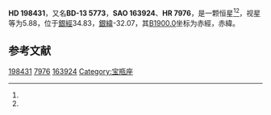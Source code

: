 {{Starbox begin
| name = HD 198431
}}
{{Starbox observe
| epoch = [[J2000.0|J2000.0]]
| constell = {{星座名待查}}<ref name=SIMBAD>{{cite web
 | url=http://simbad.u-strasbg.fr/simbad/sim-id?Ident=HR+7976
 | title=Pulsating variable Star
 | publisher=Centre de Données astronomiques de Strasbourg
 | work=SIMBAD
 | accessdate=2012-07-13
 | archive-date=2016-03-19
 | archive-url=https://web.archive.org/web/20160319013213/http://simbad.u-strasbg.fr/simbad/sim-id?Ident=HR+7976
 | dead-url=no
 }}</ref><ref name=DATA>{{cite web
 | url=http://vizier.u-strasbg.fr/viz-bin/VizieR-5?-out.add=.&-source=5050&-corr=PK=HR&-out.max=9999&HR=7976
 | title=VizieR Detailed Page
 | accessdate=2012-07-13
 | archive-date=2016-03-05
 | archive-url=https://web.archive.org/web/20160305021241/http://vizier.u-strasbg.fr/viz-bin/VizieR-5?-out.add=.&-source=5050&-corr=PK=HR&-out.max=9999&HR=7976
 | dead-url=no
 }}</ref>
| 星官 = 
| ra = {{RA|20|50|41.8}}<ref name=SIMBAD /><ref name=DATA />
| dec = {{DEC|-12|32|42}}<ref name=SIMBAD /><ref name=DATA />
| appmag_v = 5.88<ref name=SIMBAD /><ref name=DATA />
}}
{{Starbox character
| class = gK1<ref name=SIMBAD /><ref name=DATA />
| b-v = 1.07<ref name=SIMBAD /><ref name=DATA />
| u-b = 0.94<ref name=SIMBAD /><ref name=DATA />
| r-i = <ref name=SIMBAD /><ref name=DATA />
| variable = 
}}
{{Starbox astrometry
| radial_v = 0.94
| prop_mo_ra = -44
| parallax = 0.021
| p_error = 
}}
{{Starbox catalog
| names =BD-13 5773，[[SAO星表|SAO]] 163924，[[HD星表|HD]] 198431，[[HR星表|HR]] 7976}}
{{Starbox reference |Simbad=HR+7976}}
{{Starbox end}}

'''HD 198431'''，又名'''BD-13 5773'''，'''SAO 163924'''、'''HR 7976'''，是一颗恒星<ref name=SIMBAD /><ref name=DATA />，视星等为5.88，位于[[銀道座標系|銀經]]34.83，[[銀道座標系|銀緯]]-32.07，其[[B1900.0|B1900.0]]坐标为赤經{{RA|20|45|11.1}}，赤緯{{DEC|-12|-32.07|55}}。

== 参考文献 ==
{{reflist}}

{{star-stub}}

[[Category:HD和HDE天體|198431]]
[[Category:HR天體|7976]]
[[Category:SAO天體|163924]]
[[Category:宝瓶座|Category:宝瓶座]]